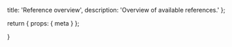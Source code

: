   title: 'Reference overview',
  description:
    'Overview of available references.'
};

  return {
    props: {
      meta
    }
  };

}

